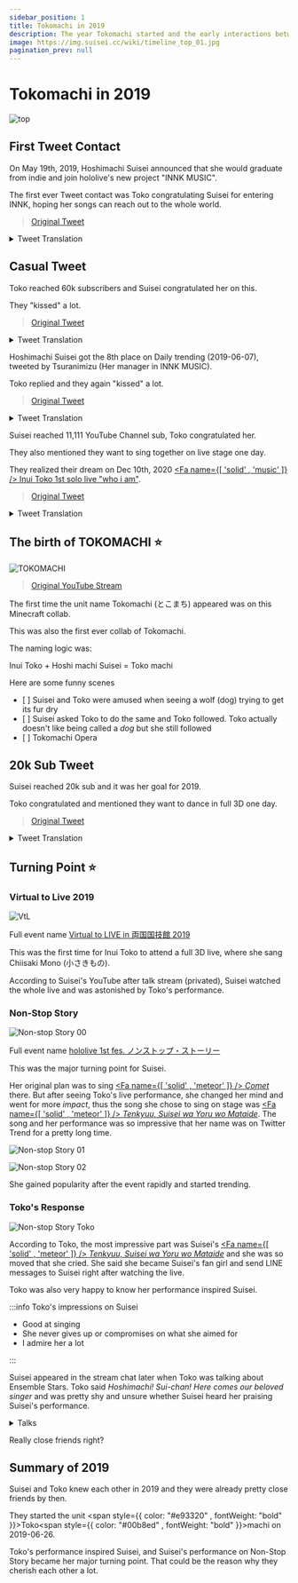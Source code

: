```yaml
---
sidebar_position: 1
title: Tokomachi in 2019
description: The year Tokomachi started and the early interactions between Inui Toko and Hoshimachi Suisei.
image: https://img.suisei.cc/wiki/timeline_top_01.jpg
pagination_prev: null
---
```



# Tokomachi in 2019

![top](/img/top/top_01.jpg)

## First Tweet Contact

<Date D="2019-05-19" />

On May 19th, 2019, Hoshimachi Suisei announced that she would graduate from indie and join hololive's new project "INNK MUSIC".

The first ever Tweet contact was Toko congratulating Suisei for entering INNK, hoping her songs can reach out to the whole world.

> [<SNSIcon Name="twitter" /> Original Tweet](https://twitter.com/suisei_hosimati/status/1130054368886050816)

<details> <summary>Tweet Translation</summary>

<p className="twitter-trans">
  <img src={require('/img/twitter/20190519_01.jpg').default} />
  <img src={require('/img/twitter/20190519_02.jpg').default} />
</p>

</details>

## Casual Tweet

<Date D="2019-05-21" />

Toko reached 60k subscribers and Suisei congratulated her on this.

They "kissed" a lot.

> [<SNSIcon Name="twitter" /> Original Tweet](https://twitter.com/suisei_hosimati/status/1130814178250317825)

<details> <summary>Tweet Translation</summary>

<p className="twitter-trans">
  <img src={require('/img/twitter/20190521_01.jpg').default} />
  <img src={require('/img/twitter/20190521_02.jpg').default} />
  <img src={require('/img/twitter/20190521_03.jpg').default} />
</p>

Note:

- The "signing" context is blurry but could be related to Ensemble Stars events.
- "3 of us" probably refers to [<SNSIcon /> Hiro Minamori (graduated)](https://www.youtube.com/channel/UCuGMkxJA_icuiF01u8f3Y2Q)

</details>

<Date D="2019-06-07" />

Hoshimachi Suisei got the 8th place on Daily trending (2019-06-07), tweeted by Tsuranimizu (Her manager in INNK MUSIC).

Toko replied and they again "kissed" a lot.

> [<SNSIcon Name="twitter" /> Original Tweet](https://twitter.com/suisei_hosimati/status/1136678053243834370)

<details> <summary>Tweet Translation</summary>

<p className="twitter-trans">
  <img src={require('/img/twitter/20190607_01.jpg').default} />
  <img src={require('/img/twitter/20190607_02.jpg').default} />
  <img src={require('/img/twitter/20190607_03.jpg').default} />
</p>

</details>

<Date D="2019-06-08" />

Suisei reached 11,111 YouTube Channel sub, Toko congratulated her.

They also mentioned they want to sing together on live stage one day.

They realized their dream on Dec 10th, 2020 [<Fa name={[ 'solid' , 'music' ]} /> Inui Toko 1st solo live "who i am"](/topics/toko_who_i_am).

> [<SNSIcon Name="twitter" /> Original Tweet](https://twitter.com/suisei_hosimati/status/1137100337465085952)

<details> <summary>Tweet Translation</summary>

<p className="twitter-trans">
  <img src={require('/img/twitter/20190608_01.jpg').default} />
  <img src={require('/img/twitter/20190608_02.jpg').default} />
  <img src={require('/img/twitter/20190608_03.jpg').default} />
  <img src={require('/img/twitter/20190608_04.jpg').default} />
  <img src={require('/img/twitter/20190608_05.jpg').default} />
  <img src={require('/img/twitter/20190608_06.jpg').default} />
  <img src={require('/img/twitter/20190608_07.jpg').default} />
</p>

</details>

## The birth of TOKOMACHI :star:

<Date D="2019-06-26" />

![TOKOMACHI](/img/youtube/20190626_01.jpg)

> [<SNSIcon /> Original YouTube Stream](https://youtu.be/Kr1jxq0ms00)

The first time the unit name Tokomachi (とこまち) appeared was on this Minecraft collab.

This was also the first ever collab of Tokomachi.

The naming logic was:

<p style={{ textAlign: 'center' }}>
  Inui<span style={{ color: '#e93320', fontWeight: 'bold' }}> Toko</span> + Hoshi
  <span style={{ color: '#00b8ed', fontWeight: 'bold', textAlign: 'center' }}>machi </span>
  Suisei = <span style={{ color: '#e93320', fontWeight: 'bold' }}>Toko</span>
  <span style={{ color: '#00b8ed', fontWeight: 'bold', textAlign: 'center' }}>machi</span>
</p>

Here are some funny scenes

- [ <YTTime Id="Kr1jxq0ms00" Time="13:38" /> ] Suisei and Toko were amused when seeing a wolf (dog) trying to get its fur dry
- [ <YTTime Id="Kr1jxq0ms00" Time="14:23" /> ] Suisei asked Toko to do the same and Toko followed. Toko actually doesn't like being called a _dog_ but she still followed
- [ <YTTime Id="Kr1jxq0ms00" Time="50:25" /> ] Tokomachi Opera

## 20k Sub Tweet

<Date D="2019-07-25" />

Suisei reached 20k sub and it was her goal for 2019.

Toko congratulated and mentioned they want to dance in full 3D one day.

> [<SNSIcon Name="twitter" /> Original Tweet](https://twitter.com/suisei_hosimati/status/1154679477605036034)

<details> <summary>Tweet Translation</summary>

<p className="twitter-trans">
  <img src={require('/img/twitter/20190725_01.jpg').default} />
  <img src={require('/img/twitter/20190725_02.jpg').default} />
  <img src={require('/img/twitter/20190725_03.jpg').default} />
</p>

</details>

## Turning Point :star:

### Virtual to Live 2019

![VtL](/img/youtube/vtl.jpg)

Full event name [Virtual to LIVE in 両国国技館 2019](https://event.nijisanji.app/vtlryougoku2019/)

This was the first time for Inui Toko to attend a full 3D live, where she sang Chiisaki Mono (小さきもの).

According to Suisei's YouTube after talk stream (privated), Suisei watched the whole live and was astonished by Toko's performance.

### Non-Stop Story

![Non-stop Story 00](/img/youtube/nss.jpg)

Full event name [hololive 1st fes. ノンストップ・ストーリー](https://www.nonstop.hololive.tv/)

This was the major turning point for Suisei.

Her original plan was to sing [<Fa name={[ 'solid' , 'meteor' ]} /> _Comet_](https://youtu.be/3cqV5BKJHyk) there. But after seeing Toko's live performance, she changed her mind and went for more _impact_, thus the song she chose to sing on stage was [<Fa name={[ 'solid' , 'meteor' ]} /> _Tenkyuu, Suisei wa Yoru wo Mataide_](https://youtu.be/zLak0dxBKpM). The song and her performance was so impressive that her name was on Twitter Trend for a pretty long time.

![Non-stop Story 01](/img/youtube/nss_suisei_01.jpg)

![Non-stop Story 02](/img/youtube/nss_suisei_02.jpg)

She gained popularity after the event rapidly and started trending.

### Toko's Response

![Non-stop Story Toko](/img/youtube/nss_toko_01.jpg)

> <YTTime Id="CJD2mkpSkJs" Time="68:39" Desc="Toko talking about Non-stop Story" />

According to Toko, the most impressive part was Suisei's [<Fa name={[ 'solid' , 'meteor' ]} /> _Tenkyuu, Suisei wa Yoru wo Mataide_](https://youtu.be/zLak0dxBKpM) and she was so moved that she cried. She said she became Suisei's fan girl and send LINE messages to Suisei right after watching the live.

Toko was also very happy to know her performance inspired Suisei.

:::info Toko's impressions on Suisei

- Good at singing
- She never gives up or compromises on what she aimed for
- I admire her a lot

:::

Suisei appeared in the stream chat later when Toko was talking about Ensemble Stars. Toko said _Hoshimachi! Sui-chan! Here comes our beloved singer_ and was pretty shy and unsure whether Suisei heard her praising Suisei's performance.

> <YTTime Id="CJD2mkpSkJs" Time="96:50" Desc="Toko talking with Suisei on air" />

<details> <summary>Talks</summary>

:comet: : You praised my performance? I will check the archive later!

:tropical_drink: : OK I will cut that part.

:tropical_drink: : Oh wait don't go, I still got something about EnSta to tell you!

(Talking about EnSta)

:comet: : Tell me more on LINE!

</details>

Really close friends right?

## Summary of 2019

Suisei and Toko knew each other in 2019 and they were already pretty close friends by then.

They started the unit <span style={{ color: "#e93320" , fontWeight: "bold" }}>Toko</span><span style={{ color: "#00b8ed" , fontWeight: "bold" }}>machi</span> on 2019-06-26.

Toko's performance inspired Suisei, and Suisei's performance on Non-Stop Story became her major turning point. That could be the reason why they cherish each other a lot.
